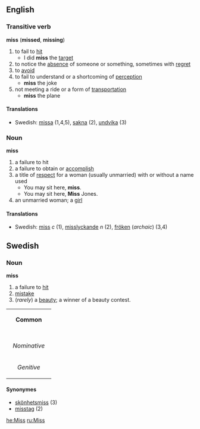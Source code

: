 == English ==
=== Transitive verb ===
'''miss''' ('''missed''', '''missing''')
# to fail to [[hit]]
#*I did '''miss''' the [[target]]
# to notice the [[absence]] of someone or something, sometimes with [[regret]]
# to [[avoid]]
# to fail to understand or a shortcoming of [[perception]]
#* '''miss''' the joke
# not meeting a ride or a form of [[transportation]]
#* '''miss''' the plane

====Translations====
*Swedish: [[missa]] (1,4,5), [[sakna]] (2), [[undvika]] (3)

=== Noun ===
'''miss'''
# a failure to hit
# a failure to obtain or [[accomplish]]
# a title of [[respect]] for a woman (usually unmarried) with or without a name used
#* You may sit here, '''miss'''.
#* You may sit here, '''Miss''' Jones.
# an unmarried woman; a [[girl]]

====Translations====
*Swedish: [[miss#Swedish|miss]] ''c'' (1), [[misslyckande]] ''n'' (2), [[fröken]] (''archaic'') (3,4)

==Swedish==
===Noun===
'''miss'''

#a failure to [[hit]]
#[[mistake]]
#(''rarely'') a [[beauty]]; a winner of a beauty contest.

{| border=1 cellspacing=0
| bgcolor="#FFFFF0" colspan=5 align=center | '''Common'''
|-
|- bgcolor="#FFFFF0" align=center
! rowspan=2 | 
| colspan=2 width=105| Singular 
| colspan=2 | Plural
|- bgcolor="#FFFFF0" align=center
| width=105 | ''Indefinite'' 
| width=105 | ''Definite'' 
| width=105 |  ''Indefinite'' 
|  width=105 | ''Definite''
|- align=center
| width=105 bgcolor="#FFFFF0" | ''Nominative'' 
| [[miss]]
| [[missen]]
| [[missar]]
| [[missarna]]
|- align=center
| width=105 bgcolor="#FFFFF0" | ''Genitive'' 
| [[miss]]
| [[missens]]
| [[missars]]
| [[missarnas]]
|}

====Synonymes====
*[[skönhetsmiss]] (3)
*[[misstag]] (2)



[[he:Miss]]
[[ru:Miss]]